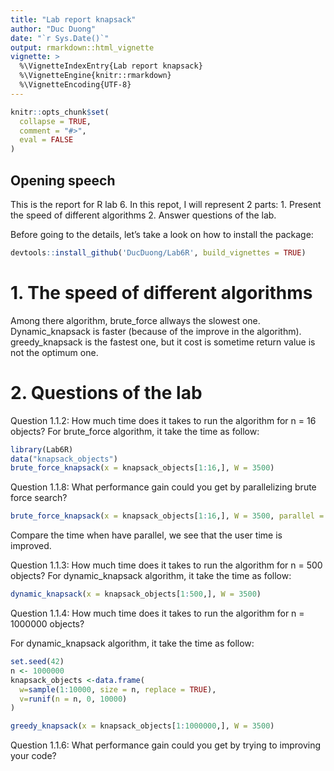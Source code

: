 ```yaml
---
title: "Lab report knapsack"
author: "Duc Duong"
date: "`r Sys.Date()`"
output: rmarkdown::html_vignette
vignette: >
  %\VignetteIndexEntry{Lab report knapsack}
  %\VignetteEngine{knitr::rmarkdown}
  %\VignetteEncoding{UTF-8}
---
```


```r
knitr::opts_chunk$set(
  collapse = TRUE,
  comment = "#>",
  eval = FALSE
)

```



## Opening speech
This is the report for R lab 6. In this repot, I will represent 2 parts:
1. Present the speed of different algorithms
2. Answer questions of the lab.

Before going to the details, let's take a look on how to install the package:
```r
devtools::install_github('DucDuong/Lab6R', build_vignettes = TRUE)
```

# 1. The speed of different algorithms

Among there algorithm, brute_force allways the slowest one. Dynamic_knapsack is faster (because of the improve in the algorithm). greedy_knapsack is the fastest one, but it cost is sometime return value is not the optimum one.


# 2. Questions of the lab

Question 1.1.2: How much time does it takes to run the algorithm for n = 16 objects?
For brute_force algorithm, it take the time as follow:

```r
library(Lab6R)
data("knapsack_objects")
brute_force_knapsack(x = knapsack_objects[1:16,], W = 3500)
```

Question 1.1.8: What performance gain could you get by parallelizing brute force search?

```r
brute_force_knapsack(x = knapsack_objects[1:16,], W = 3500, parallel = TRUE)
```

Compare the time when have parallel, we see that the user time is improved.

Question 1.1.3: How much time does it takes to run the algorithm for n = 500 objects?
For dynamic_knapsack algorithm, it take the time as follow:
```r
dynamic_knapsack(x = knapsack_objects[1:500,], W = 3500)
```

Question 1.1.4: How much time does it takes to run the algorithm for n = 1000000 objects?

For dynamic_knapsack algorithm, it take the time as follow:

```r
set.seed(42)
n <- 1000000
knapsack_objects <-data.frame(
  w=sample(1:10000, size = n, replace = TRUE),
  v=runif(n = n, 0, 10000)
)

greedy_knapsack(x = knapsack_objects[1:1000000,], W = 3500)
```

Question 1.1.6: What performance gain could you get by trying to improving your code?

